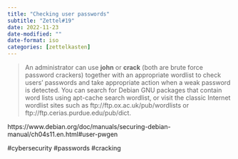```yaml
---
title: "Checking user passwords"
subtitle: "Zettel#19"
date: 2022-11-23
date-modified: ""
date-format: iso
categories: [zettelkasten]
---
```

> An administrator can use **john** or **crack** (both are brute force password crackers) together with an appropriate wordlist to check users' passwords and take appropriate action when a weak password is detected. You can search for Debian GNU packages that contain word lists using apt-cache search wordlist, or visit the classic Internet wordlist sites such as ftp://ftp.ox.ac.uk/pub/wordlists or ftp://ftp.cerias.purdue.edu/pub/dict.

https://www.debian.org/doc/manuals/securing-debian-manual/ch04s11.en.html#user-pwgen

#cybersecurity #passwords #cracking
